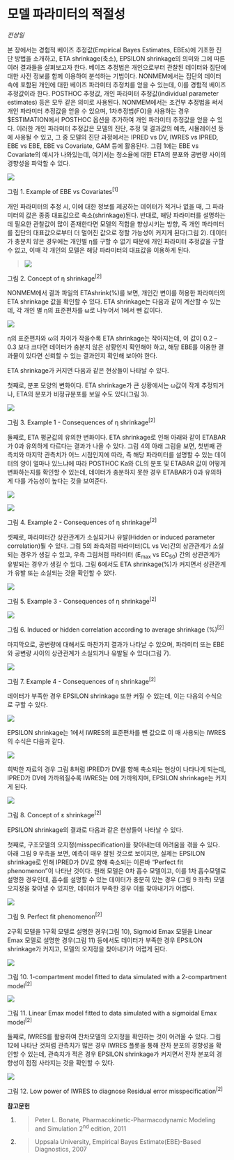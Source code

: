 # 모델 파라미터의 적절성

*전상일*

본 장에서는 경험적 베이즈 추정값(Empirical Bayes Estimates, EBEs)에 기초한 진단 방법을 소개하고,
ETA shrinkage(축소), EPSILON shrinkage의 의미와 그에 따른 여러 결과들을 살펴보고자 한다. 베이즈
추정법은 개인으로부터 관찰된 데이터와 집단에 대한 사전 정보를 함께 이용하여 분석하는 기법이다. NONMEM에서는
집단의 데이터 속에 포함된 개인에 대한 베이즈 파라미터 추정치를 얻을 수 있는데, 이를 경험적 베이즈 추정값이라 한다.
POSTHOC 추정값, 개인 파라미터 추정값(individual parameter estimates) 등은 모두 같은 의미로
사용된다. NONMEM에서는 조건부 추정법을 써서 개인 파라미터 추정값을 얻을 수 있으며, 1차추정법(FO)을 사용하는
경우 $ESTIMATION에서 POSTHOC 옵션을 추가하여 개인 파라미터 추정값을 얻을 수 있다. 이러한 개인 파라미터 추정값은
모델의 진단, 추정 및 결과값의 예측, 시뮬레이션 등에 사용될 수 있고, 그 중 모델의 진단 과정에서는 IPRED vs DV,
IWRES vs IPRED, EBE vs EBE, EBE vs Covariate, GAM 등에 활용된다. 그림 1에는 EBE vs
Covariate의 예시가 나와있는데, 여기서는 청소율에 대한 ETA의 분포와 공변량 사이의 경향성을 파악할 수 있다.

![](./assets/media-15/image1.png)

그림 1. Example of EBE vs Covariates<sup>\[1\]</sup>

개인 파라미터의 추정 시, 이에 대한 정보를 제공하는 데이터가 적거나 없을 때, 그 파라미터의 값은 종종 대표값으로
축소(shrinkage)된다. 반대로, 해당 파라미터를 설명하는 데 필요한 관찰값이 많이 존재한다면 모델의 적합을
향상시키는 방향, 즉 개인 파라미터를 집단의 대표값으로부터 더 멀어진 값으로 정할 가능성이 커지게 된다(그림
2). 데이터가 충분치 않은 경우에는 개인별 η를 구할 수 없기 때문에 개인 파라미터 추정값을 구할 수 없고, 이때 각 개인의
모델은 해당 파라미터의 대표값을 이용하게 된다.

> ![](./assets/media-15/image2.png)

그림 2. Concept of η shrinkage<sup>\[2\]</sup>

NONMEM에서 결과 파일의 ETAshrink(%)를 보면, 개인간 변이를 허용한 파라미터의 ETA shrinkage 값을 확인할
수 있다. ETA shrinkage는 다음과 같이 계산할 수 있는데, 각 개인 별 η의 표준편차를 ω로 나누어서 1에서 뺀
값이다.

![](./assets/media-15/image3.png)

η의 표준편차와 ω의 차이가 작을수록 ETA shrinkage는 작아지는데, 이 값이 0.2 – 0.3 보다 크다면 데이터가
충분치 않은 상황인지 확인해야 하고, 해당 EBE를 이용한 결과물이 있다면 신뢰할 수 있는 결과인지 확인해 보아야
한다.

ETA shrinkage가 커지면 다음과 같은 현상들이 나타날 수 있다.

첫째로, 분포 모양의 변화이다. ETA shrinkage가 큰 상황에서는 ω값이 작게 추정되거나, ETA의 분포가 비정규분포를
보일 수도 있다(그림 3).

![](./assets/media-15/image4.png)

그림 3. Example 1 - Consequences of η shrinkage<sup>\[2\]</sup>

둘째로, ETA 평균값의 유의한 변화이다. ETA shrinkage로 인해 아래와 같이 ETABAR가 0과 유의하게 다르다는
결과가 나올 수 있다. 그림 4의 아래 그림을 보면, 첫번째 관측치와 마지막 관측치가 어느 시점인지에 따라, 즉 해당
파라미터를 설명할 수 있는 데이터의 양이 얼마나 있느냐에 따라 POSTHOC Ka와 CL의 분포 및 ETABAR 값이 어떻게
변화하는지를 확인할 수 있는데, 데이터가 충분하지 못한 경우 ETABAR가 0과 유의하게 다를 가능성이 높다는 것을 보여준다.

![](./assets/media-15/image5.png)

![](./assets/media-15/image6.png)

그림 4. Example 2 - Consequences of η shrinkage<sup>\[2\]</sup>

셋째로, 파라미터간 상관관계가 소실되거나 유발(Hidden or induced parameter correlation)될 수
있다. 그림 5의 좌측처럼 파라미터(CL vs Vc)간의 상관관계가 소실되는 경우가 생길 수 있고, 우측 그림처럼 파라미터
(E<sub>max</sub> vs EC<sub>50</sub>) 간의 상관관계가 유발되는 경우가 생길 수 있다. 그림 6에서도
ETA shrinkage(%)가 커지면서 상관관계가 유발 또는 소실되는 것을 확인할 수 있다.

![](./assets/media-15/image7.png)

그림 5. Example 3 - Consequences of η shrinkage<sup>\[2\]</sup>

![](./assets/media-15/image8.png)

그림 6. Induced or hidden correlation according to average shrinkage
(%)<sup>\[2\]</sup>

마지막으로, 공변량에 대해서도 마찬가지 결과가 나타날 수 있으며, 파라미터 또는 EBE와 공변량 사이의 상관관계가 소실되거나
유발될 수 있다(그림 7).

![](./assets/media-15/image14.png)

그림 7. Example 4 - Consequences of η shrinkage<sup>\[2\]</sup>

데이터가 부족한 경우 EPSILON shrinkage 또한 커질 수 있는데, 이는 다음의 수식으로 구할 수 있다.

![](./assets/media-15/image22.png)

EPSILON shrinkage는 1에서 IWRES의 표준편차를 뺀 값으로 이 때 사용되는 IWRES의 수식은 다음과 같다.

![](./assets/media-15/image23.png)

희박한 자료의 경우 그림 8처럼 IPRED가 DV를 향해 축소되는 현상이 나타나게 되는데, IPRED가 DV에 가까워질수록
IWRES는 0에 가까워지며, EPSILON shrinkage는 커지게 된다.

![](./assets/media-15/image24.png)

그림 8. Concept of ε shrinkage<sup>\[2\]</sup>

EPSILON shrinkage의 결과로 다음과 같은 현상들이 나타날 수 있다.

첫째로, 구조모델의 오지정(misspecification)을 찾아내는데 어려움을 겪을 수 있다. 아래 그림 9 우측을 보면,
예측이 매우 잘된 것으로 보이지만, 실제는 EPSILON shrinkage로 인해 IPRED가 DV로 향해 축소되는
이른바 “Perfect fit phenomenon”이 나타난 것이다. 원래 모델은 0차 흡수 모델이고, 이를 1차
흡수모델로 설명한 경우인데, 흡수를 설명할 수 있는 데이터가 충분히 있는 경우 (그림 9 좌측) 모델 오지정을
찾아낼 수 있지만, 데이터가 부족한 경우 이를 찾아내기가 어렵다.

![](./assets/media-15/image25.png)

그림 9. Perfect fit phenomenon<sup>\[2\]</sup>

2구획 모델을 1구획 모델로 설명한 경우(그림 10), Sigmoid Emax 모델을 Linear Emax 모델로 설명한
경우(그림 11) 등에서도 데이터가 부족한 경우 EPSILON shrinkage가 커지고, 모델의 오지정을
찾아내기가 어렵게 된다.

![](./assets/media-15/image26.png)

그림 10. 1-compartment model fitted to data simulated with a 2-compartment
model<sup>\[2\]</sup>

![](./assets/media-15/image28.png)

그림 11. Linear Emax model fitted to data simulated with a sigmoidal Emax
model<sup>\[2\]</sup>

둘째로, IWRES를 활용하여 잔차모델의 오지정을 확인하는 것이 어려울 수 있다. 그림 12에 나타난 것처럼 관측치가 많은 경우
IWRES 플롯을 통해 잔차 분포의 경향성을 확인할 수 있는데, 관측치가 적은 경우 EPSILON shrinkage가 커지면서
잔차 분포의 경향성이 점점 사라지는 것을 확인할 수 있다.

![](./assets/media-15/image29.png)

그림 12. Low power of IWRES to diagnose Residual error
misspecification<sup>\[2\]</sup>

**참고문헌**

1.  > Peter L. Bonate, Pharmacokinetic-Pharmacodynamic Modeling and
    > Simulation 2<sup>nd</sup> edition, 2011

2.  > Uppsala University, Empirical Bayes Estimate(EBE)-Based
    > Diagnostics, 2007
